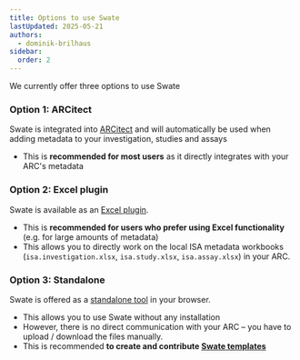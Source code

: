 ```yaml
---
title: Options to use Swate
lastUpdated: 2025-05-21
authors:
  - dominik-brilhaus
sidebar:
  order: 2
---
```


We currently offer three options to use Swate

### Option 1: ARCitect

Swate is integrated into [ARCitect](/nfdi4plants.knowledgebase/arcitect) and will automatically be used when adding metadata to your investigation, studies and assays

- This is **recommended for most users** as it directly integrates with your ARC's metadata

### Option 2: Excel plugin

Swate is available as an [Excel plugin](/nfdi4plants.knowledgebase/guides/annotate-in-excel).

- This is **recommended for users who prefer using Excel functionality** (e.g. for large amounts of metadata)
- This allows you to directly work on the local ISA metadata workbooks (`isa.investigation.xlsx`, `isa.study.xlsx`, `isa.assay.xlsx`) in your ARC.

### Option 3: Standalone

Swate is offered as a [standalone tool](https://swate-alpha.nfdi4plants.org/) in your browser.

- This allows you to use Swate without any installation
- However, there is no direct communication with your ARC – you have to upload / download the files manually.
- This is recommended **to create and contribute [Swate templates](/nfdi4plants.knowledgebase/swate/swate-template-contribution)**
